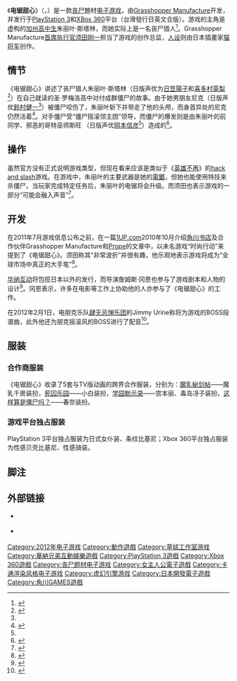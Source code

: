 {{NoteTA
|G1=Games
}}
{{Infobox VG
| english=Lollipop Chainsaw
| japanese =ロリポップチェーンソー
| image = File:Lollipop Chainsaw Cover Art.png
| developer      = [[Grasshopper_Manufacture|Grasshopper Manufacture]]
| publisher      = {{vgrelease|JP|[[角川游戏|角川游戏]]|EU|[[华纳兄弟互动娱乐|华纳兄弟互动娱乐]]|NA|华纳兄弟互动娱乐}}
| producer       = [[须田刚一|须田刚一]]
| artist         = [[貓將軍_(插畫家)|猫将军]]
| composer       = [[山冈晃|山冈晃]]<br />[[Jimmy_Urine|Jimmy Urine]]
| writer         = [[詹姆斯·冈恩|詹姆斯·冈恩]]
| platforms      = [[PlayStation_3|PlayStation 3]]<br />[[Xbox_360|Xbox 360]]
| released       = {{vgrelease|NA|2012年6月12日<ref name="siliconera030512">{{cite web |url=http://www.siliconera.com/2012/03/05/lollipop-chainsaw-cuts-through-north-america-and-europe-in-june/ |title=Lollipop Chainsaw Cuts Through North America And Europe In June |author=Ishaan |date=2012-03-05 |work= |publisher=siliconera |accessdate=2012-03-06 |language=en |archive-date=2012-03-08 |archive-url=https://web.archive.org/web/20120308235034/http://www.siliconera.com/2012/03/05/lollipop-chainsaw-cuts-through-north-america-and-europe-in-june/ |dead-url=no }}</ref>|AU|2012年6月13日|JP|2012年6月14日<ref name="andriasang030612">{{cite web|url=http://andriasang.com/con06p/lollipop_chainsaw_date/ |title=Lollipop Chainsaw Dated for June 14 |author=Anoop Gantayat |date=2012-03-06 |work= |publisher=Andriasang.com |accessdate=2012-03-06 |language=en |archiveurl=https://archive.is/20130101204726/http://andriasang.com/con06p/lollipop_chainsaw_date/ |archivedate=2013-01-01 |deadurl=yes }}</ref>|EU|2012年6月15日<ref name="siliconera030512"/>}}
| genre          = [[动作游戏|动作]]（ACT）<br />[[Hack_and_slash|Hack and slash]]
| modes          = [[单人游戏|单人游戏]]
}}

《'''电锯甜心'''》（{{lang-ja|ロリポップチェーンソー}}，{{lang-en|''Lollipop Chainsaw''}}）是一款[[丧尸|丧尸]]題材[[电子游戏|电子游戏]]，由[[Grasshopper_Manufacture|Grasshopper Manufacture]]开发，并发行于[[PlayStation_3|PlayStation 3]]和[[XBox_360|XBox 360]]平台（台灣發行日英文合版）。游戏的主角是虚构的[[加利福尼亚州|加州]][[高中生|高中生]]朱丽叶·斯塔林，而她实际上是一名丧尸猎人<ref name="Siliconera">{{cite web |url = http://www.siliconera.com/2011/07/20/lollipop-chainsaws-lead-is-a-chainsaw-wielding-cheerleader-who-likes-pink/ |title = Lollipop Chainsaw's Lead Is A Chainsaw-Wielding Cheerleader Who Likes Pink |accessdate = 2011-07-20 |year = 2011 |publisher = Siliconera |language = en |archive-date = 2011-07-25 |archive-url = https://web.archive.org/web/20110725235109/http://www.siliconera.com/2011/07/20/lollipop-chainsaws-lead-is-a-chainsaw-wielding-cheerleader-who-likes-pink/ |dead-url = no }}</ref>。Grasshopper Manufacture[[首席执行官|首席执行官]][[须田刚一|须田刚一]]担当了游戏的创作总监，[[人设|人设]]则由日本插畫家[[貓將軍_(插畫家)|猫将军]]创作。

== 情节 ==
《电锯甜心》讲述了丧尸猎人朱丽叶·斯塔林（日版声优为[[日笠陽子|日笠陽子]]和[[喜多村英梨|喜多村英梨]]<ref name="jaseiyuu">{{cite web|title=『ロリポップチェーンソー』、2012年6月14日に発売日決定！　ゲームの最新情報も|url=http://www.famitsu.com/news/201203/08011132.html|publisher=Fami通|accessdate=2012-03-23|language=ja|date=2012-03-08|archive-date=2012-03-13|archive-url=https://web.archive.org/web/20120313221126/http://www.famitsu.com/news/201203/08011132.html|dead-url=no}}</ref>）在自己就读的圣·罗梅洛高中对付成群僵尸的故事。由于她男朋友尼克（日版声优[[鈴村健一|鈴村健一]]<ref name="jaseiyuu" />）被僵尸咬伤了，朱丽叶斩下并带走了他的头颅，而身首异处的尼克仍然活着<ref name="Gunn">{{cite web|url=http://www.jamesgunn.com/2011/08/01/my-new-video-game-with-suda15-grasshopper-lollipop-chainsaw/ |title = My new video game with Suda51 & Grasshopper: Lollipop Chainsaw |accessdate = 2011-08-01 |year = 2011 |publisher = James Gunn|language=en}}</ref>。对手僵尸受“僵尸摇滚领主团”领导，而僵尸的爆发则是由朱丽叶的前同学、邪恶的哥特巫师斯旺<!-- 原文Swan -->（日版声优[[岡本信彦|岡本信彦]]<ref name="jaseiyuu" />）造成的<ref>{{cite web|title=Swan Rules Zombies With a Non-Conformist Fist in Lollipop Chainsaw|url=http://www.giantbomb.com/swan-rules-zombies-with-a-non-conformist-fist-in-lollipop-chainsaw/17-5523/|publisher=Giant Bomb|accessdate=2012-03-23|language=en|archive-date=2012-02-14|archive-url=https://web.archive.org/web/20120214195006/http://www.giantbomb.com/swan-rules-zombies-with-a-non-conformist-fist-in-lollipop-chainsaw/17-5523/|dead-url=no}}</ref>。

== 操作 ==
虽然官方没有正式说明游戏类型，但现在看来应该是类似于《[[英雄不再|英雄不再]]》的[[hack_and_slash|hack and slash]]游戏。在游戏中，朱丽叶的主要武器是她的[[電鋸|電鋸]]，但她也能使用特技来杀僵尸。当玩家完成特定任务后，朱丽叶的电锯将会升级。而须田也表示游戏的一部分“可能会融入声音”<ref name="1UP.com">{{cite web |url=http://www.1up.com/news/suda51-talks-lollipop-chainsaw |title=Suda51 Talks Up Lollipop Chainsaw |accessdate=2011-07-22 |year=2011 |publisher=1UP.com |language=en |archive-date=2012-01-13 |archive-url=https://web.archive.org/web/20120113045923/http://www.1up.com/news/suda51-talks-lollipop-chainsaw |dead-url=no }}</ref>。

== 开发 ==
在2011年7月游戏信息公布之前，在一篇[[1UP.com|1UP.com]]2010年10月介绍[[角川书店|角川书店]]及合作伙伴Grasshopper Manufacture和[[Prope|Prope]]的文章中，以未名游戏“时尚行动”来提到了《电锯甜心》。须田称其“非常波折”并很有趣，他乐观地表示游戏将成为“全球市场中真正的大手笔”<ref>{{cite web |url=http://www.1up.com/news/grasshopper-yuji-naka-tease-projects |title=Grasshopper, Yuji Naka Tease New Projects |accessdate=2011-07-23 |year=2010 |publisher=1UP.com |language=en |archive-date=2012-07-18 |archive-url=https://archive.is/20120718021013/http://www.1up.com/news/grasshopper-yuji-naka-tease-projects |dead-url=no }}</ref>。

[[华纳互动|华纳互动]]将包揽日本以外的发行，而导演詹姆斯·冈恩也参与了游戏剧本和人物的设计<ref>{{cite news | author=Johnny Cullen | title=Warner to publish Grasshopper’s Lollipop Chainsaw | publisher=vg247 | date=2011-08-01 | url=http://www.vg247.com/2011/08/01/warner-to-publisher-grasshoppers-lollipop-chainsaw/ | accessdate=2011-08-01 | language=en | archive-date=2011-09-01 | archive-url=https://web.archive.org/web/20110901193447/http://www.vg247.com/2011/08/01/warner-to-publisher-grasshoppers-lollipop-chainsaw/ | dead-url=no }}</ref>。冈恩表示，许多在电影等工作上协助他的人亦参与了《电锯甜心》的工作。

在2012年2月1日，电朋克乐队[[肆无忌惮乐团|肆无忌惮乐团]]的Jimmy Urine称将为游戏的BOSS段谱曲，此外他还为朋克摇滚风的BOSS进行了配音<ref>{{cite web|author=Jim Sterling|title=Jimmy Urine doing music, voiceover for Lollipop Chainsaw|url=http://www.destructoid.com/jimmy-urine-doing-music-voiceover-for-lollipop-chainsaw-220850.phtml|publisher=Destructoid|accessdate=2012-03-23|language=en|date=2012-02-01|archive-date=2012-03-15|archive-url=https://web.archive.org/web/20120315224215/http://www.destructoid.com/jimmy-urine-doing-music-voiceover-for-lollipop-chainsaw-220850.phtml|dead-url=no}}</ref>。

== 服装 ==
=== 合作商服装 ===
《电锯甜心》收录了5套与TV版动画的跨界合作服装，分别为：[[魔乳秘劍帖|魔乳秘剑帖]]——魔乳千房装扮，[[死囚樂園|死囚乐园]]——小白装扮，[[學園默示錄|学园默示录]]——宫本丽、毒岛冴子装扮，[[這樣算是殭屍嗎？|这样算是僵尸吗？]]——春奈装扮。
=== 游戏平台独占服装 ===
PlayStation 3平台独占服装为日式女仆装、条纹比基尼；Xbox 360平台独占服装为性感贝壳比基尼、性感骑装。

== 脚注 ==
{{reflist}}

== 外部链接 ==
* {{Official website|http://us.lollipopchainsaw.com/}} {{en icon}}
* {{Official website|http://www.lolli.jp/}} {{ja icon}}

{{James Gunn}}
{{DEFAULTSORT:Lollipop Chainsaw}}
[[Category:2012年电子游戏|Category:2012年电子游戏]]
[[Category:動作遊戲|Category:動作遊戲]]
[[Category:草蜢工作室游戏|Category:草蜢工作室游戏]]
[[Category:華納兄弟互動娛樂遊戲|Category:華納兄弟互動娛樂遊戲]]
[[Category:PlayStation_3遊戲|Category:PlayStation 3遊戲]]
[[Category:Xbox_360遊戲|Category:Xbox 360遊戲]]
[[Category:丧尸题材电子游戏|Category:丧尸题材电子游戏]]
[[Category:女主人公電子遊戲|Category:女主人公電子遊戲]]
[[Category:卡通渲染风格电子游戏|Category:卡通渲染风格电子游戏]]
[[Category:虚幻引擎游戏|Category:虚幻引擎游戏]]
[[Category:日本開發電子遊戲|Category:日本開發電子遊戲]]
[[Category:角川GAMES遊戲|Category:角川GAMES遊戲]]